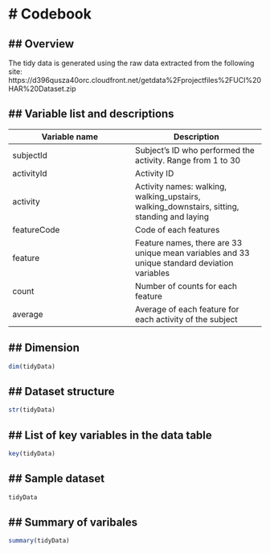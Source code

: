 # Codebook
==========

## Overview
-----------
The tidy data is generated using the raw data extracted from the following site:
https://d396qusza40orc.cloudfront.net/getdata%2Fprojectfiles%2FUCI%20HAR%20Dataset.zip 

## Variable list and descriptions
---------------------------------
Variable name   | Description
----------------|-----------------
subjectId	| Subject's ID who performed the activity.  Range from 1 to 30
activityId	| Activity ID 
activity	| Activity names: walking, walking_upstairs, walking_downstairs, sitting, standing and laying
featureCode	| Code of each features
feature		| Feature names, there are 33 unique mean variables and 33 unique standard deviation variables
count		| Number of counts for each feature
average		| Average of each feature for each activity of the subject

## Dimension
------------
```r
dim(tidyData)
```

## Dataset structure
------------------
```r
str(tidyData)
```

## List of key variables in the data table
--------------------------------------------------
```r
key(tidyData)
```

## Sample dataset
---------------------
```r
tidyData
```

## Summary of varibales
-----------------------------
```r
summary(tidyData)
```

